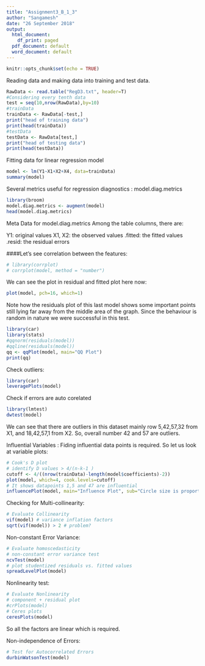 ```yaml
---
title: "Assignment3_B_1_3"
author: "Sangamesh"
date: "26 September 2018"
output:
  html_document:
    df_print: paged
  pdf_document: default
  word_document: default
---
```


```r
knitr::opts_chunk$set(echo = TRUE)
```

Reading data and making data into training and test data.
```r
RawData <- read.table("RegD3.txt", header=T)
#Considering every tenth data
test = seq(10,nrow(RawData),by=10)
#trainData
trainData <- RawData[-test,]
print("head of training data")
print(head(trainData))
#testData
testData <- RawData[test,]
print("head of testing data")
print(head(testData))
```

Fitting data for linear regression model
```r

model <- lm(Y1~X1+X2+X4, data=trainData)
summary(model)
```

Several metrics useful for regression diagnostics : model.diag.metrics
```r
library(broom)
model.diag.metrics <- augment(model)
head(model.diag.metrics)
```

Meta Data for model.diag.metrics
Among the table columns, there are:

Y1: original values
X1, X2: the observed values
.fitted: the fitted values
.resid: the residual errors


####Let's see correlation between the features:
```r
# library(corrplot)
# corrplot(model, method = "number")
```
We can see the plot in residual and fitted plot here now:
```r
plot(model, pch=16, which=1)
```

Note how the residuals plot of this last model shows some important points still lying far away from the middle area of the graph. Since the behaviour is random in nature we were successful in this test.

```r
library(car)
library(stats)
#qqnorm(residuals(model))
#qqline(residuals(model))
qq <- qqPlot(model, main="QQ Plot")
print(qq)
```

Check outliers:
```r
library(car)
leveragePlots(model)
```

Check if errors are auto corelated
```r
library(lmtest)
dwtest(model)
```
We can see that there are outliers in this dataset mainly row 5,42,57,32 from X1, and 18,42,57,1 from X2. So, overall number 42 and 57 are outliers.

Influential Variables :
Fiding influential data points is required. 
So let us look at variable plots:
```r
# Cook's D plot
# identify D values > 4/(n-k-1 )
cutoff <- 4/((nrow(trainData)-length(model$coefficients)-2)) 
plot(model, which=4, cook.levels=cutoff)
# It shows datapoints 1,5 and 47 are influential
influencePlot(model, main="Influence Plot", sub="Circle size is proportial to Cook's Distance" )
```


Checking for Multi-collinearity:
```r
# Evaluate Collinearity
vif(model) # variance inflation factors 
sqrt(vif(model)) > 2 # problem?
```

Non-constant Error Variance:
```r
# Evaluate homoscedasticity
# non-constant error variance test
ncvTest(model)
# plot studentized residuals vs. fitted values 
spreadLevelPlot(model)
```

Nonlinearity test:
```r
# Evaluate Nonlinearity
# component + residual plot 
#crPlots(model)
# Ceres plots 
ceresPlots(model)
```
So all the factors are linear which is required.

Non-independence of Errors:
```r
# Test for Autocorrelated Errors
durbinWatsonTest(model)
```


